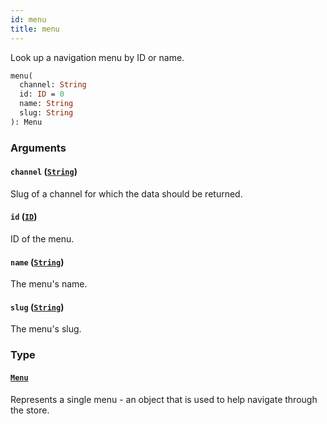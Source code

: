```yaml
---
id: menu
title: menu
---
```


Look up a navigation menu by ID or name.

```graphql
menu(
  channel: String
  id: ID = 0
  name: String
  slug: String
): Menu

```

### Arguments

#### `channel` ([`String`](/api-reference/scalars/string.mdx))

Slug of a channel for which the data should be returned.

#### `id` ([`ID`](/api-reference/scalars/id.mdx))

ID of the menu.

#### `name` ([`String`](/api-reference/scalars/string.mdx))

The menu's name.

#### `slug` ([`String`](/api-reference/scalars/string.mdx))

The menu's slug.

### Type

#### [`Menu`](/api-reference/objects/menu.mdx)

Represents a single menu - an object that is used to help navigate through the store.
